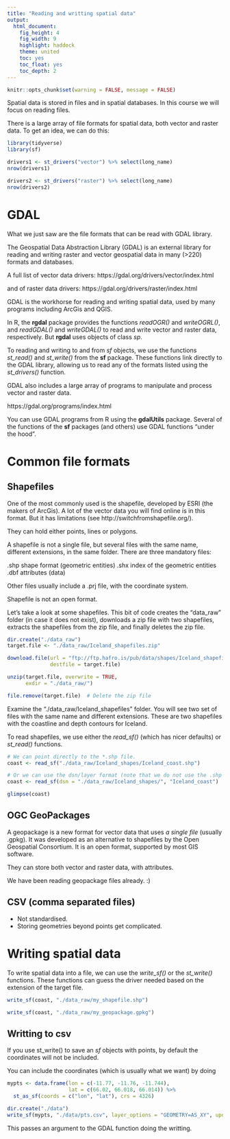 ```yaml
---
title: "Reading and writting spatial data"
output:
  html_document:
    fig_height: 4
    fig_width: 9
    highlight: haddock
    theme: united
    toc: yes
    toc_float: yes
    toc_depth: 2
---
```


```r
knitr::opts_chunk$set(warning = FALSE, message = FALSE)
```
Spatial data is stored in files and in spatial databases.  In this course we will focus on reading files.

There is a large array of file formats for spatial data, both vector and raster data.  To get an idea, we can do this:
```r
library(tidyverse)
library(sf)
```


```r
drivers1 <- st_drivers("vector") %>% select(long_name)
nrow(drivers1)

drivers2 <- st_drivers("raster") %>% select(long_name)
nrow(drivers2)

```

# GDAL

What we just saw are the file formats that can be read with GDAL library.

The Geospatial Data Abstraction Library (GDAL) is an external library for reading and writing raster and vector geospatial data in many (>220) formats and databases.

A full list of vector data drivers:
https://gdal.org/drivers/vector/index.html

and of raster data drivers:
https://gdal.org/drivers/raster/index.html


GDAL is the workhorse for reading and writing spatial data, used by many programs including ArcGis and QGIS.

In R, the **rgdal** package provides the functions *readOGR()* and *writeOGRL()*, and *readGDAL()* and *writeGDAL()* to read and write vector and raster data, respectively.  But **rgdal** uses objects of class *sp*.

To reading and writing to and from *sf* objects, we use the functions *st_read()* and *st_write()* from the **sf** package.  These functions link directly to the GDAL library, allowing us to read any of the formats listed using the *st_drivers()* function.

GDAL also includes a large array of programs to manipulate and process vector and raster data.

https://gdal.org/programs/index.html

You can use GDAL programs from R using the **gdalUtils** package.  Several of the functions of the **sf** packages (and others) use GDAL functions "under the hood".

# Common file formats
## Shapefiles

One of the most commonly used is the shapefile, developed by ESRI (the makers of ArcGis). A lot of the vector data you will find online is in this format.  But it has limitations (see http://switchfromshapefile.org/).

They can hold either points, lines or polygons.

A shapefile is not a single file, but several files with the same name, different extensions, in the same folder. There are three mandatory files:

 .shp shape format (geometric entities)
 .shx index of the geometric entities
 .dbf attributes (data)

Other files usually include a .prj file, with the coordinate system.

Shapefile is not an open format.

Let's take a look at some shapefiles.  This bit of code creates the "data_raw" folder (in case it does not exist), downloads a zip file with two shapefiles, extracts the shapefiles from the zip file, and finally deletes the zip file.

```r

dir.create("./data_raw")
target.file <- "./data_raw/Iceland_shapefiles.zip"

download.file(url = "ftp://ftp.hafro.is/pub/data/shapes/Iceland_shapefiles.zip",
              destfile = target.file)

unzip(target.file, overwrite = TRUE,
      exdir = "./data_raw/")

file.remove(target.file)  # Delete the zip file

```

Examine the "./data_raw/Iceland_shapefiles" folder.  You will see two set of files with the same name and different extensions.  These are two shapefiles with the coastline and depth contours for Iceland.

To read shapefiles, we use either the *read_sf()* (which has nicer defaults) or *st_read()* functions.

```r
# We can point directly to the *.shp file.
coast <- read_sf("./data_raw/Iceland_shapes/Iceland_coast.shp")

# Or we can use the dsn/layer format (note that we do not use the .shp ending)
coast <- read_sf(dsn = "./data_raw/Iceland_shapes/", "Iceland_coast")

glimpse(coast)

```

## OGC GeoPackages
A geopackage is a new format for vector data that uses *a single file* (usually .gpkg).  It was developed as an alternative to shapefiles by the Open Geospatial Consortium.  It is an open format, supported by most GIS software.

They can store both vector and raster data, with attributes.

We have been reading geopackage files already. :)


## CSV (comma separated files)
- Not standardised.
- Storing geometries beyond points get complicated.


# Writing spatial data
To write spatial data into a file, we can use the *write_sf()* or the *st_write()* functions. These functions can guess the driver needed based on the extension of the target file.

```r

write_sf(coast, "./data_raw/my_shapefile.shp")

write_sf(coast, "./data_raw/my_geopackage.gpkg")


```

## Writting to csv
If you use st_write() to save an *sf* objects with points, by default the coordinates will not be included.

You can include the coordinates (which is usually what we want) by doing

```r
mypts <- data.frame(lon = c(-11.77, -11.76, -11.744),
                    lat = c(66.02, 66.018, 66.014)) %>%
  st_as_sf(coords = c("lon", "lat"), crs = 4326)

dir.create("./data")
write_sf(mypts, "./data/pts.csv", layer_options = "GEOMETRY=AS_XY", update=TRUE)

```
This passes an argument to the GDAL function doing the writting.
